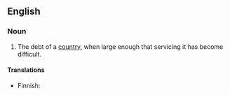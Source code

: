 ==English==

===Noun===
{{en-noun|head=[[debt]] [[burden]]}}

# The debt of a [[country]], when large enough that servicing it has become difficult.

====Translations====
{{trans-top|debt which is difficult to service}}
* Finnish: {{t|fi|velkataakka}}
{{trans-mid}}
{{trans-bottom}}